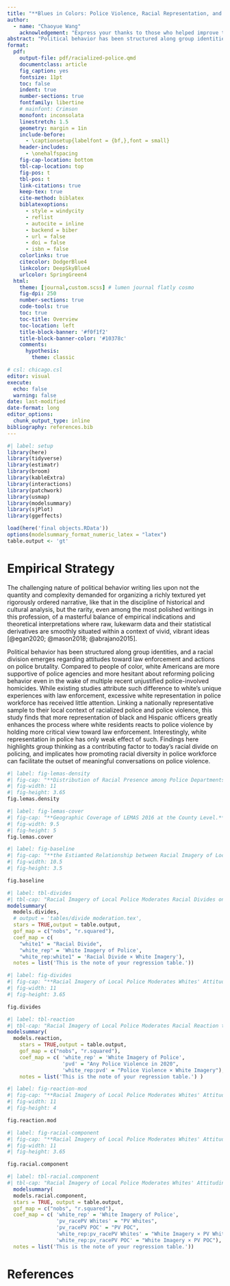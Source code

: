 ```yaml
---
title: "**Blues in Colors: Police Violence, Racial Representation, and White Attitude Change**"
author: 
  - name: "Chaoyue Wang"
    acknowledgement: "Express your thanks to those who helped improve this research along the way."
abstract: "Political behavior has been structured along group identities, and a racial division emerges regarding attitudes toward law enforcement and actions on police brutality. Compared to people of color, white Americans are more supportive of police agencies and more hesitant about reforming policing behavior even in the wake of multiple recent unjustified police-involved homicides. While existing studies attribute such difference to white's unique experiences with law enforcement, excessive white representation in police workforces has received little attention. Linking a nationally representative sample to their local context of racialized police and police violence, this study finds that more representation of black and Hispanic officers greatly enhances the process where white residents reacts to police violence by holding more critical view toward law enforcement. Interestingly, white representation in police has only weak effect of such. Findings here highlights group thinking as a contributing factor to today's racial divide on policing, and implicates how promoting racial diversity in police workforce can facilitate the outset of meaningful conversations on police violence."
format: 
  pdf:
    output-file: pdf/racialized-police.qmd
    documentclass: article
    fig_caption: yes
    fontsize: 11pt
    toc: false
    indent: true
    number-sections: true
    fontfamily: libertine
    # mainfont: Crimson
    monofont: inconsolata
    linestretch: 1.5
    geometry: margin = 1in
    include-before:
      - \captionsetup{labelfont = {bf,},font = small} 
    header-includes: 
      - \onehalfspacing 
    fig-cap-location: bottom
    tbl-cap-location: top
    fig-pos: t
    tbl-pos: t
    link-citations: true
    keep-tex: true
    cite-method: biblatex
    biblatexoptions: 
      - style = windycity
      - reflist
      - autocite = inline
      - backend = biber
      - url = false
      - doi = false
      - isbn = false
    colorlinks: true
    citecolor: DodgerBlue4
    linkcolor: DeepSkyBlue4
    urlcolor: SpringGreen4
  html:
    theme: [journal,custom.scss] # lumen journal flatly cosmo
    fig-dpi: 250
    number-sections: true
    code-tools: true
    toc: true
    toc-title: Overview
    toc-location: left
    title-block-banner: '#f0f1f2'
    title-block-banner-color: '#10378c'
    comments:
      hypothesis:
        theme: classic

# csl: chicago.csl
editor: visual
execute:
  echo: false
  warning: false
date: last-modified
date-format: long
editor_options: 
  chunk_output_type: inline
bibliography: references.bib
---
```


```r
#| label: setup
library(here)
library(tidyverse)
library(estimatr)
library(broom)
library(kableExtra)
library(interactions)
library(patchwork)
library(usmap)
library(modelsummary)
library(sjPlot)
library(ggeffects)

load(here('final objects.RData'))
options(modelsummary_format_numeric_latex = "latex")
table.output <- 'gt'
```

# Empirical Strategy

The challenging nature of political behavior writing lies upon not the quantity and complexity demanded for organizing a richly textured yet rigorously ordered narrative, like that in the discipline of historical and cultural analysis, but the rarity, even among the most polished writings in this profession, of a masterful balance of empirical indications and theoretical interpretations where raw, lukewarm data and their statistical derivatives are smoothly situated within a context of vivid, vibrant ideas [@egan2020; @mason2018; @abrajano2015].

Political behavior has been structured along group identities, and a racial division emerges regarding attitudes toward law enforcement and actions on police brutality. Compared to people of color, white Americans are more supportive of police agencies and more hesitant about reforming policing behavior even in the wake of multiple recent unjustified police-involved homicides. While existing studies attribute such difference to white's unique experiences with law enforcement, excessive white representation in police workforce has received little attention. Linking a nationally representative sample to their local context of racialized police and police violence, this study finds that more representation of black and Hispanic officers greatly enhances the process where white residents reacts to police violence by holding more critical view toward law enforcement. Interestingly, white representation in police has only weak effect of such. Findings here highlights group thinking as a contributing factor to today's racial divide on policing, and implicates how promoting racial diversity in police workforce can facilitate the outset of meaningful conversations on police violence.

```r
#| label: fig-lemas-density
#| fig-cap: "**Distribution of Racial Presence among Police Departments Surveyed in LEMAS 2016.** On the horizontal axis, a positive value indicates that the corresponding racial group is excessively represented in local police departments, and a negative value the otherwise."
#| fig-width: 11
#| fig-height: 3.65
fig.lemas.density
```

```r
#| label: fig-lemas-cover
#| fig-cap: "**Geographic Coverage of LEMAS 2016 at the County Level.** Counties are colored blue where at least one police department within its jurisdiction is surveyed in LEMAS 2016."
#| fig-width: 9.5
#| fig-height: 5
fig.lemas.cover
```

```r
#| label: fig-baseline
#| fig-cap: "**the Estiamted Relationship between Racial Imagery of Local Police and White Attitudes on Policing.** Linear predicted values of outcome attitudes are based upon the previous interactional OLS model."
#| fig-width: 10.5
#| fig-height: 3.5

fig.baseline
```

```r
#| label: tbl-divides
#| tbl-cap: "Racial Imagery of Local Police Moderates Racial Divides on Police Violence."
modelsummary(
  models.divides,
  # output = 'tables/divide moderation.tex',
  stars = TRUE,output = table.output,
  gof_map = c("nobs", "r.squared"), 
  coef_map = c(
    "white1" = "Racial Divide",
    "white_rep" = 'White Imagery of Police',
    "white_rep:white1" = 'Racial Divide × White Imagery'),
  notes = list('This is the note of your regression table.')) 
```

```r
#| label: fig-divides
#| fig-cap: "**Racial Imagery of Local Police Moderates Whites' Attitudinal Response to Police Violence.** Linear predicted values of outcome attitudes are based upon the previous interactional OLS model."
#| fig-width: 11
#| fig-height: 3.65

fig.divides
```

```r
#| label: tbl-reaction
#| tbl-cap: "Racial Imagery of Local Police Moderates Racial Reaction to Police Violence."
modelsummary(
  models.reaction,
    stars = TRUE,output = table.output,
    gof_map = c("nobs", "r.squared"),
    coef_map = c( 'white_rep' = 'White Imagery of Police',
                  'pvd' = "Any Police Violence in 2020",
                  'white_rep:pvd' = "Police Violence × White Imagery"),
    notes = list('This is the note of your regression table.') ) 
```

```r
#| label: fig-reaction-mod
#| fig-cap: "**Racial Imagery of Local Police Moderates Whites' Attitudinal Response to Police Violence.** Linear predicted values of outcome attitudes are based upon the previous interactional OLS model."
#| fig-width: 11
#| fig-height: 4

fig.reaction.mod
```

```r
#| label: fig-racial-component
#| fig-cap: "**Racial Imagery of Local Police Moderates Whites' Attitudinal Response to Police Violence.** Linear predicted values of outcome attitudes are based upon the previous interactional OLS model."
#| fig-width: 11
#| fig-height: 3.65

fig.racial.component
```

```r
#| label: tbl-racial.component
#| tbl-cap: "Racial Imagery of Local Police Moderates Whites' Attitudinal Response to Police Violence."
  modelsummary(
  models.racial.component,
  stars = TRUE, output = table.output,
  gof_map = c("nobs", "r.squared"),　
  coef_map = c( 'white_rep' = 'White Imagery of Police',
                'pv_racePV Whites' = "PV Whites",
                'pv_racePV POC' = "PV POC",
                'white_rep:pv_racePV Whites' = "White Imagery × PV Whites",
                'white_rep:pv_racePV POC' = "White Imagery × PV POC"),
  notes = list('This is the note of your regression table.'))
```

# References
